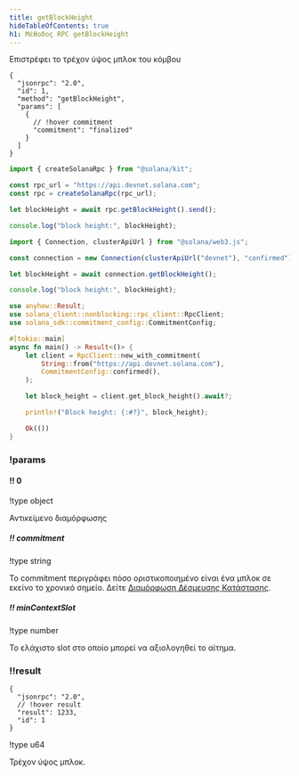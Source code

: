 ```yaml
---
title: getBlockHeight
hideTableOfContents: true
h1: Μέθοδος RPC getBlockHeight
---
```


Επιστρέφει το τρέχον ύψος μπλοκ του κόμβου

<APIMethod>

```jsonc !!request curl
{
  "jsonrpc": "2.0",
  "id": 1,
  "method": "getBlockHeight",
  "params": [
    {
      // !hover commitment
      "commitment": "finalized"
    }
  ]
}
```

```ts !!request title="Kit"
import { createSolanaRpc } from "@solana/kit";

const rpc_url = "https://api.devnet.solana.com";
const rpc = createSolanaRpc(rpc_url);

let blockHeight = await rpc.getBlockHeight().send();

console.log("block height:", blockHeight);
```

```ts !!request title="web3.js"
import { Connection, clusterApiUrl } from "@solana/web3.js";

const connection = new Connection(clusterApiUrl("devnet"), "confirmed");

let blockHeight = await connection.getBlockHeight();

console.log("block height:", blockHeight);
```

```rs !!request title="Rust"
use anyhow::Result;
use solana_client::nonblocking::rpc_client::RpcClient;
use solana_sdk::commitment_config::CommitmentConfig;

#[tokio::main]
async fn main() -> Result<()> {
    let client = RpcClient::new_with_commitment(
        String::from("https://api.devnet.solana.com"),
        CommitmentConfig::confirmed(),
    );

    let block_height = client.get_block_height().await?;

    println!("Block height: {:#?}", block_height);

    Ok(())
}
```

### !params

#### !! 0

!type object

Αντικείμενο διαμόρφωσης

##### !! commitment

!type string

Το commitment περιγράφει πόσο οριστικοποιημένο είναι ένα μπλοκ σε εκείνο το
χρονικό σημείο. Δείτε
[Διαμόρφωση Δέσμευσης Κατάστασης](/docs/rpc#configuring-state-commitment).

##### !! minContextSlot

!type number

Το ελάχιστο slot στο οποίο μπορεί να αξιολογηθεί το αίτημα.

### !!result

```jsonc !response
{
  "jsonrpc": "2.0",
  // !hover result
  "result": 1233,
  "id": 1
}
```

!type u64

Τρέχον ύψος μπλοκ.

</APIMethod>
